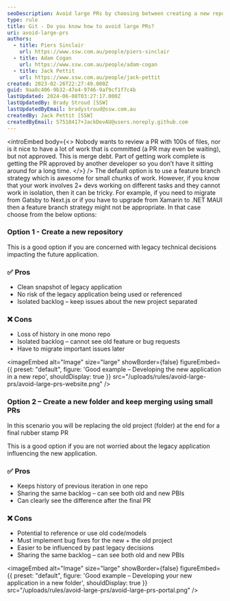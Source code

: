 ```yaml
---
seoDescription: Avoid large PRs by choosing between creating a new repository or folder, and merging using small pull requests, allowing for clean snapshots of legacy applications and isolated backlogs.
type: rule
title: Git - Do you know how to avoid large PRs?
uri: avoid-large-prs
authors:
  - title: Piers Sinclair
    url: https://www.ssw.com.au/people/piers-sinclair
  - title: Adam Cogan
    url: https://www.ssw.com.au/people/adam-cogan
  - title: Jack Pettit
    url: https://www.ssw.com.au/people/jack-pettit
created: 2023-02-26T22:27:49.000Z
guid: 9aa8c406-9b32-47e4-9746-9af9cf1f7c4b
lastUpdated: 2024-06-08T03:27:17.000Z
lastUpdatedBy: Brady Stroud [SSW]
lastUpdatedByEmail: bradystroud@ssw.com.au
createdBy: Jack Pettit [SSW]
createdByEmail: 57518417+JackDevAU@users.noreply.github.com
---
```


<introEmbed
  body={<>
Nobody wants to review a PR with 100s of files, nor is it nice to have a lot of work that is committed (a PR may even be waiting), but not approved. This is merge debt. Part of getting work complete is getting the PR approved by another developer so you don’t have it sitting around for a long time.
  </>}
/>
The default option is to use a feature branch strategy which is awesome for small chunks of work. However, if you know that your work involves 2+ devs working on different tasks and they cannot work in isolation, then it can be tricky. For example, if you need to migrate from Gatsby to Next.js or if you have to upgrade from Xamarin to .NET MAUI then a feature branch strategy might not be appropriate. In that case choose from the below options:

### Option 1 - Create a new repository

This is a good option if you are concerned with legacy technical decisions impacting the future application.

### ✅ Pros

* Clean snapshot of legacy application
* No risk of the legacy application being used or referenced
* Isolated backlog – keep issues about the new project separated

### ❌ Cons

* Loss of history in one mono repo
* Isolated backlog – cannot see old feature or bug requests
* Have to migrate important issues later


<imageEmbed
  alt="Image"
  size="large"
  showBorder={false}
  figureEmbed={{
    preset: "default",
    figure: 'Good example – Developing the new application in a new repo',
    shouldDisplay: true
  }}
  src="/uploads/rules/avoid-large-prs/avoid-large-prs-website.png"
/>

### Option 2 – Create a new folder and keep merging using small PRs

In this scenario you will be replacing the old project (folder) at the end for a final rubber stamp PR

This is a good option if you are not worried about the legacy application influencing the new application.

### ✅ Pros

* Keeps history of previous iteration in one repo
* Sharing the same backlog – can see both old and new PBIs
* Can clearly see the difference after the final PR

### ❌ Cons

* Potential to reference or use old code/models
* Must implement bug fixes for the new + the old project
* Easier to be influenced by past legacy decisions
* Sharing the same backlog – can see both old and new PBIs


<imageEmbed
  alt="Image"
  size="large"
  showBorder={false}
  figureEmbed={{
    preset: "default",
    figure: 'Good example – Developing your new application in a new folder',
    shouldDisplay: true
  }}
  src="/uploads/rules/avoid-large-prs/avoid-large-prs-portal.png"
/>
